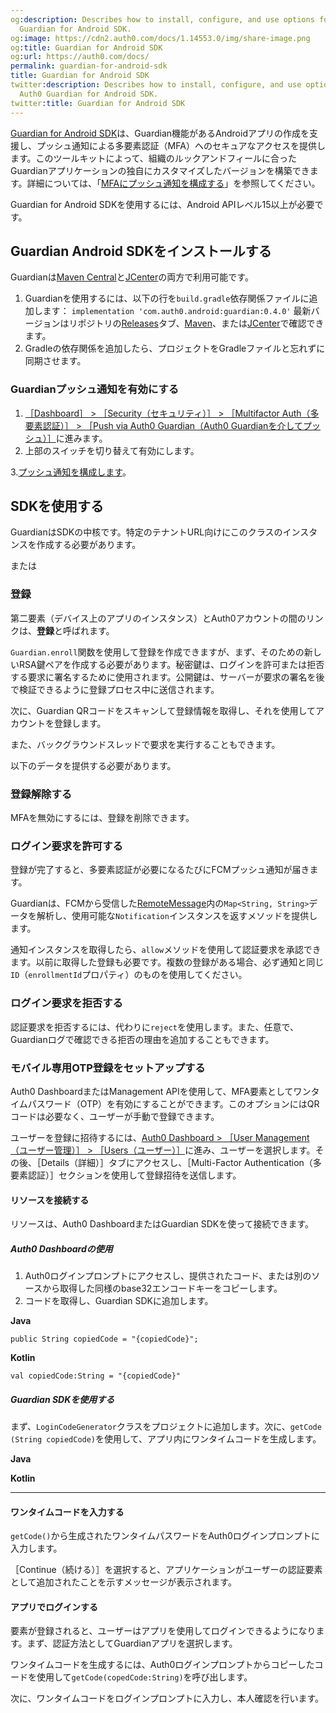 ```yaml
---
og:description: Describes how to install, configure, and use options for the Auth0
  Guardian for Android SDK.
og:image: https://cdn2.auth0.com/docs/1.14553.0/img/share-image.png
og:title: Guardian for Android SDK
og:url: https://auth0.com/docs/
permalink: guardian-for-android-sdk
title: Guardian for Android SDK
twitter:description: Describes how to install, configure, and use options for the
  Auth0 Guardian for Android SDK.
twitter:title: Guardian for Android SDK
---
```


[Guardian for Android SDK](https://github.com/auth0/Guardian.Android)は、Guardian機能があるAndroidアプリの作成を支援し、プッシュ通知による多要素認証（MFA）へのセキュアなアクセスを提供します。このツールキットによって、組織のルックアンドフィールに合ったGuardianアプリケーションの独自にカスタマイズしたバージョンを構築できます。詳細については、「[MFAにプッシュ通知を構成する](https://auth0.com/docs/secure/multi-factor-authentication/multi-factor-authentication-factors/configure-push-notifications-for-mfa#configure-push-notifications-for-apple-using-apn-)」を参照してください。

Guardian for Android SDKを使用するには、Android APIレベル15以上が必要です。

## Guardian Android SDKをインストールする

Guardianは[Maven Central](http://search.maven.org/)と[JCenter](https://bintray.com/auth0/android/guardian)の両方で利用可能です。

1. Guardianを使用するには、以下の行を`build.gradle`依存関係ファイルに追加します： 
`implementation 'com.auth0.android:guardian:0.4.0'`
最新バージョンはリポジトリの[Releases](https://github.com/auth0/GuardianSDK.Android/releases)タブ、[Maven](http://search.maven.org/#search%7Cgav%7C1%7Cg%3A%22com.auth0.android%22%20AND%20a%3A%22guardian%22)、または[JCenter](https://bintray.com/auth0/android/guardian)で確認できます。
2. Gradleの依存関係を追加したら、プロジェクトをGradleファイルと忘れずに同期させます。

### Guardianプッシュ通知を有効にする

1. [［Dashboard］ > ［Security（セキュリティ）］ > ［Multifactor Auth（多要素認証）］ > ［Push via Auth0 Guardian（Auth0 Guardianを介してプッシュ）］](%24%7Bmanage_url%7D/#/security/mfa/guardian)に進みます。
2. 上部のスイッチを切り替えて有効にします。

3.[プッシュ通知を構成します](https://auth0.com/docs/secure/multi-factor-authentication/multi-factor-authentication-factors/configure-push-notifications-for-mfa#configure-push-notifications-for-android-using-fcm)。

## SDKを使用する

GuardianはSDKの中核です。特定のテナントURL向けにこのクラスのインスタンスを作成する必要があります。



または



### 登録

第二要素（デバイス上のアプリのインスタンス）とAuth0アカウントの間のリンクは、**登録**と呼ばれます。

`Guardian.enroll`関数を使用して登録を作成できますが、まず、そのための新しいRSA鍵ペアを作成する必要があります。秘密鍵は、ログインを許可または拒否する要求に署名するために使用されます。公開鍵は、サーバーが要求の署名を後で検証できるように登録プロセス中に送信されます。



次に、Guardian QRコードをスキャンして登録情報を取得し、それを使用してアカウントを登録します。



また、バックグラウンドスレッドで要求を実行することもできます。



以下のデータを提供する必要があります。



### 登録解除する

MFAを無効にするには、登録を削除できます。



### ログイン要求を許可する

登録が完了すると、多要素認証が必要になるたびにFCMプッシュ通知が届きます。

Guardianは、FCMから受信した[RemoteMessage](https://firebase.google.com/docs/reference/android/com/google/firebase/messaging/RemoteMessage)内の`Map<String, String>`データを解析し、使用可能な`Notification`インスタンスを返すメソッドを提供します。



通知インスタンスを取得したら、`allow`メソッドを使用して認証要求を承認できます。以前に取得した登録も必要です。複数の登録がある場合、必ず通知と同じ`ID`（`enrollmentId`プロパティ）のものを使用してください。



### ログイン要求を拒否する

認証要求を拒否するには、代わりに`reject`を使用します。また、任意で、Guardianログで確認できる拒否の理由を追加することもできます。



### モバイル専用OTP登録をセットアップする

Auth0 DashboardまたはManagement APIを使用して、MFA要素としてワンタイムパスワード（OTP）を有効にすることができます。このオプションにはQRコードは必要なく、ユーザーが手動で登録できます。

ユーザーを登録に招待するには、[Auth0 Dashboard > ［User Management（ユーザー管理）］ > ［Users（ユーザー）］](https://manage.auth0.com/#/users)に進み、ユーザーを選択します。その後、［Details（詳細）］タブにアクセスし、［Multi-Factor Authentication（多要素認証）］セクションを使用して登録招待を送信します。

#### **リソースを接続する**

リソースは、Auth0 DashboardまたはGuardian SDKを使って接続できます。

##### Auth0 Dashboardの使用

1. Auth0ログインプロンプトにアクセスし、提供されたコード、または別のソースから取得した同様のbase32エンコードキーをコピーします。
2. コードを取得し、Guardian SDKに追加します。

**Java**

`public String copiedCode = "{copiedCode}";`

**Kotlin**

`val copiedCode:String = "{copiedCode}"`

##### Guardian SDKを使用する

まず、`LoginCodeGenerator`クラスをプロジェクトに追加します。次に、`getCode (String copiedCode)`を使用して、アプリ内にワンタイムコードを生成します。

**Java**



**Kotlin**

****

#### **ワンタイムコードを入力する**

`getCode()`から生成されたワンタイムパスワードをAuth0ログインプロンプトに入力します。` `

［Continue（続ける）］を選択すると、アプリケーションがユーザーの認証要素として追加されたことを示すメッセージが表示されます。

#### **アプリでログインする**

要素が登録されると、ユーザーはアプリを使用してログインできるようになります。まず、認証方法としてGuardianアプリを選択します。

ワンタイムコードを生成するには、Auth0ログインプロンプトからコピーしたコードを使用して`getCode(copedCode:String)`を呼び出します。

次に、ワンタイムコードをログインプロンプトに入力し、本人確認を行います。